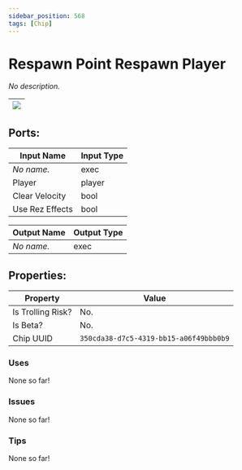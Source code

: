 ```yaml
---
sidebar_position: 568
tags: [Chip]
---
```


# Respawn Point Respawn Player


*No description.*

| ![](https://images-ext-2.discordapp.net/external/MPmIaQzlEPmgGWlgi-WxBBXt0Bjv_zWPkg1y1f_sy3s/https/www.recroomcircuits.com/image/circuit/absolute-value?width=206&height=108) |
|-----|

## Ports:

| Input Name | Input Type |
|-----------|-----------|
| *No name.* | exec |
| Player | player |
| Clear Velocity | bool |
| Use Rez Effects | bool |

| Output Name | Output Type |
|-----------|-----------|
| *No name.* | exec |

## Properties:

| Property  | Value |
|-------------------|-----------|
| Is Trolling Risk? | No. |
| Is Beta? | No. |
| Chip UUID | `350cda38-d7c5-4319-bb15-a06f49bbb0b9` |

### Uses
None so far!

### Issues
None so far!

### Tips
None so far!
